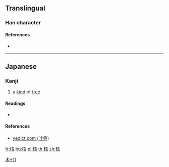 ==Translingual==

===Han character===
{{Han char|rn=75|rad=木|as=11|sn=15|four=|canj=DMBM,DMBS,XDMBS|ids=⿰木雪}}

====References====
* {{Han ref|kx=0551.181|hdz=21278.081|uh=6A30|ud=27184}}

----

==Japanese==

===Kanji===
{{ja-kanji|grade=|rs=木11}}

# a [[kind]] of [[tree]]

====Readings====
* {{ja-readings|on=|kun=[[たら]] (tara)}}

====References====
*[http://yedict.com/htm/6A/6A30.htm yedict.com (叶典)]

[[Category:Japanese-only CJKV Characters|木+11]]

[[fr:樰]]
[[hu:樰]]
[[pl:樰]]
[[th:樰]]
[[zh:樰]]